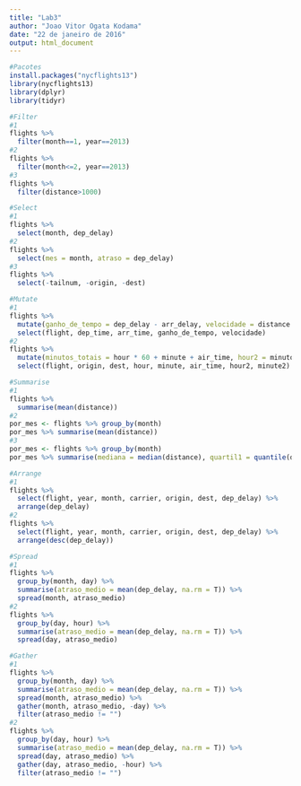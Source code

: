 ```yaml
---
title: "Lab3"
author: "Joao Vitor Ogata Kodama"
date: "22 de janeiro de 2016"
output: html_document
---
```


```r
#Pacotes
install.packages("nycflights13")
library(nycflights13)
library(dplyr)
library(tidyr)
```

```r
#Filter
#1
flights %>% 
  filter(month==1, year==2013)
#2
flights %>% 
  filter(month<=2, year==2013)
#3
flights %>% 
  filter(distance>1000)
```

```r
#Select
#1
flights %>% 
  select(month, dep_delay)
#2
flights %>% 
  select(mes = month, atraso = dep_delay)
#3
flights %>% 
  select(-tailnum, -origin, -dest)
```

```r
#Mutate
#1
flights %>% 
  mutate(ganho_de_tempo = dep_delay - arr_delay, velocidade = distance / air_time * 60) %>% 
  select(flight, dep_time, arr_time, ganho_de_tempo, velocidade)
#2
flights %>% 
  mutate(minutos_totais = hour * 60 + minute + air_time, hour2 = minutos_totais %/% 60, minute2 = minutos_totais %% 60) %>% 
  select(flight, origin, dest, hour, minute, air_time, hour2, minute2)
```

```r
#Summarise
#1
flights %>% 
  summarise(mean(distance))
#2
por_mes <- flights %>% group_by(month)
por_mes %>% summarise(mean(distance))
#3
por_mes <- flights %>% group_by(month)
por_mes %>% summarise(mediana = median(distance), quartil1 = quantile(distance, probs = c(0.25), na.rm = FALSE), media = mean(distance), quartil3 = quantile(distance, probs = c(0.75), na.rm = FALSE))
```

```r
#Arrange
#1
flights %>% 
  select(flight, year, month, carrier, origin, dest, dep_delay) %>% 
  arrange(dep_delay)
#2
flights %>% 
  select(flight, year, month, carrier, origin, dest, dep_delay) %>% 
  arrange(desc(dep_delay))
```

```r
#Spread
#1
flights %>%
  group_by(month, day) %>%
  summarise(atraso_medio = mean(dep_delay, na.rm = T)) %>%
  spread(month, atraso_medio)
#2
flights %>%
  group_by(day, hour) %>%
  summarise(atraso_medio = mean(dep_delay, na.rm = T)) %>%
  spread(day, atraso_medio)
```

```r
#Gather
#1
flights %>%
  group_by(month, day) %>%
  summarise(atraso_medio = mean(dep_delay, na.rm = T)) %>%
  spread(month, atraso_medio) %>% 
  gather(month, atraso_medio, -day) %>% 
  filter(atraso_medio != "")
#2
flights %>%
  group_by(day, hour) %>%
  summarise(atraso_medio = mean(dep_delay, na.rm = T)) %>%
  spread(day, atraso_medio) %>% 
  gather(day, atraso_medio, -hour) %>% 
  filter(atraso_medio != "")
```
